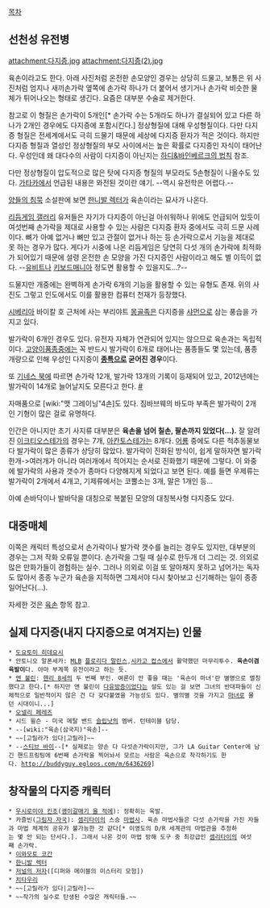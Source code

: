 [[목차]]

== 선천성 유전병 ==

attachment:다지증.jpg
attachment:다지증(2).jpg

육손이라고도 한다. 아래 사진처럼 온전한 손모양인 경우는 상당히 드물고, 보통은 위 사진처럼 엄지나 새끼손가락 옆쪽에 손가락 하나가 더 붙어서 생기거나 손가락 비슷한 물체가 튀어나오는 형태로 생긴다. 요즘은 대부분 수술로 제거한다.

참고로 이 형질은 손가락이 5개인[* 손가락 수는 5개라도 하나가 결실되어 있고 다른 하나가 2개인 경우에도 다지증에 포함시킨다.] 정상형질에 대해 우성형질이다. 다만 다지증 형질은 전세계에서도 극히 드물기 때문에 세상에 다지증 환자가 적은 것이다. 하지만 다지증 형질과 열성인 정상형질의 부모 사이에서는 높은 확률로 다지증인 자식이 태어난다. 우성인데 왜 대다수의 사람이 다지증이 아닌지는 [[하디&바인베르크의 법칙]] 참조.

다만 정상형질이 압도적으로 많은 탓에 다지증 형질의 부모라도 5손형질이 나올수도 있다. [[가타카]]에서 언급된 내용은 와전된 것이란 얘기. --역시 유전학은 어렵다.--

[[양들의 침묵]] 소설판에 보면 [[한니발 렉터]]가 육손이라는 묘사가 나온다.

[[리듬게임 갤러리]] 유저들은 자기가 다지증이 아닌걸 아쉬워하나 위에도 언급되어 있듯이 여섯번째 손가락을 제대로 사용할 수 있는 사람은 다지증 환자 중에서도 극히 드문 사례이다. 뼈가 아예 없거나 뼈만 있고 관절이 없거나 하는 등 손가락으로서 기능을 제대로 못 하는 경우가 많다. 게다가 시중에 나온 리듬게임은 당연히 다섯 개의 손가락에 최적화가 되어있기 때문에 설령 온전한 손 모양을 가진 다지증인 사람이라고 해도 별 이득이 없다. --[[유비트]]나 [[키보드매니아]] 정도면 활용할 수 있을지도…?--

드물지만 개중에는 완벽하게 손가락 6개의 기능을 활용할 수 있는 유형도 존재. 위의 사진도 그렇고 인도에서도 이를 활용한 컴퓨터 천재가 등장했다.

[[시베리아]] 바이칼 호 근처에 사는 부리야트 [[몽골]]족은 다지증을 [[샤먼]]으로 삼는 풍습을 가지고 있다. 

발가락이 6개인 경우도 있다. 유전자 자체가 연관되어 있지는 않으므로 육손과는 독립적이다. [[고양이]][[품종]]중에는 꼭 반드시 발가락이 6개로 태어나는 품종들도 몇 있는데, 품종개량으로 인해 우성인 다지증이 '''[[종특]]으로 굳어진 경우'''이다.

또 [[기네스 북]]에 따르면 손가락 12개, 발가락 13개의 기록이 등재되어 있고, 2012년에는 발가락이 14개로 늘어날지도 모른다고 한다. [http://media.daum.net/foreign/asia/view.html?cateid=1042&newsid=20110214073909061&p=nocut&RIGHT_TOPIC=R0 #]

자매품으로 [wiki:"맷 그레이닝"4손]도 있다. 짐바브웨의 바도마 부족은 발가락이 2개인 기형이 많은 걸로 유명하다.

인간은 아니지만 초기 사지류 대부분은 '''육손을 넘어 칠손, 팔손까지 있었다(...).''' 잘 알려진 [[이크티오스테가]]의 경우는 7개, [[아칸토스테가]]는 8개다. [[어룡]] 중에도 다른 척추동물보다 발가락이 많은 종류가 상당히 많았다.
발가락이 진화된 방식이, 쉽게 말하자면 발가락 한개->여러개가 아니라 여러개에서 적어지는 순서로 진화했기 때문에 그렇다. 이 와중에 발가락의 사용과 갯수가 종마다 다양해지게 되었다고 보면 된다. 예를 들면 우제류는 발가락이 2개에서 4개고, 기제류에서는 코뿔소는 3개, 말은 1개인 등...

아예 손바닥이나 발바닥을 대칭으로 복붙된 모양의 대칭복사형 다지증도 있다. 

== 대중매체 ==
이쪽은 캐릭터 특성으로서 손가락이나 발가락 갯수를 늘리는 경우도 있지만, 대부분의 경우는 그저 작화 오류일 뿐이다. 손가락을 그릴 때 실수로 한두개 더 그리는 것. 의외로 많은 만화가들이 경험하는 실수. 그러나 의외로 이걸 또 알아채지 못하고 넘어가는 독자도 많아서 종종 누군가 육손을 지적하면 그제서야 다시 찾아보고 신기해하는 일이 종종 일어난다(...).

자세한 것은 [[육손]] 항목 참고.

== 실제 다지증(내지 다지증으로 여겨지는) 인물 ==
 * [[도요토미 히데요시]]
 * 안토니오 알폰세카: [[MLB]] [[플로리다 말린스]],[[시카고 컵스]]에서 활약했던 마무리투수. '''육손이겸 육발이'''다. 아마 부계쪽 유전이라고 하는 듯.
 * [[앤 불린]]: [[헨리 8세]]의 두 번째 부인. 여론이 안 좋을 때는 '육손이 마녀'란 별명으로 멸칭했다고 한다.[* 하지만 앤 불린이 [[다유방증]]이었다는 설도 있는 걸 보면 그녀의 반대파들이 신체적으로 일반적이지 않은 건 다 갖다붙였을 가능성도 있다. 별의별 것을 가지고 [[마녀]]로 몰던 시대이니...]
 * [[오넬리 페레즈]]
 * 시드 윌슨 - 미국 메탈 밴드 [[슬립낫]]의 멤버. 턴테이블 담당.
 * --[wiki:"육손(삼국지)"육손]--
 * ~~[고릴라가 있다|고릴라]~~
 * --[[스티브 바이]]--[* 실제로는 양손 다 다섯손가락이지만, 그가 LA Guitar Center에 남긴 핸드프링팅에 6번째 손가락을 찍어놔서 모르는 사람은 육손으로 착각하기도 한다. http://buddyguy.egloos.com/m/6436269]

== 창작물의 다지증 캐릭터 ==
 * [[우시로미야 킨조]]([[괭이갈매기 울 적에]]): 정확히는 육발.
 * 카즐빈([[그림자 자국]]): [[셈리타이]]의 스승 [[마법사]]. 육손 마법사들은 다섯 손가락을 가진 자들과 마법 체계의 공유가 불가능한 것 같다[* 이영도의 D/R 세계관의 마법관을 추정하는 몇 안 되는 단서다.]. 그래서 나온 것이 마법 방해 도구 중 최강급인 [[셈리타이]]의 여섯째 손가락.
 * [[이와모토 코간]]
 * [[한니발 렉터]]
 * [[저널의 저자]]([디퍼와 메이블의 미스터리 모험])
 * [[치타우리]]
 * ~~[고릴라가 있다|고릴라]~~
 * ~~작가의 실수로 탄생된 수많은 캐릭터들.~~
